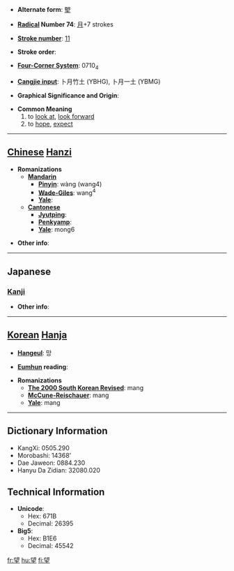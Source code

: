 * '''Alternate form''': [[朢]]

* '''[[Wiktionary:Chinese radical index| Radical]] Number 74''': [[Wiktionary:Chinese radical index 月|月]]+7 strokes

* '''[[Wiktionary:Chinese total strokes index|Stroke number]]''': [[Wiktionary:Chinese total strokes index 11|11]]

* '''Stroke order''': 

* '''[[Wiktionary:Chinese four corner index|Four-Corner System]]''': 0710<sub>4</sub>

* '''[[Wiktionary:Chinese Cangjie index|Cangjie input]]''': 卜月竹土 (YBHG), 卜月一土 (YBMG)

* '''Graphical Significance and Origin''': 

* '''Common Meaning'''
*#to [[look at]], [[look forward]]
*# to [[hope]], [[expect]]


----

== [[Chinese]] [[Hanzi]] ==

* '''Romanizations'''
** '''[[Mandarin]]'''
*** '''[[Pinyin]]''': wàng (wang4)
*** '''[[Wade-Giles]]''': wang<sup>4</sup>
*** '''[[Yale]]''': 
** '''[[Cantonese]]'''
*** '''[[Jyutping]]''':
*** '''[[Penkyamp]]''': 
*** '''[[Yale]]''': mong6

* '''Other info''': 

----

==Japanese==
===[[Kanji]]===
{{kanji|on readings=[[ぼう]] (bō), [[もう]] (mō)|kun readings=[[のぞむ]] (nozomu), [[のぞみ]] (nozomi), [[もち]] (mochi)}}

* '''Other info''':  

----

== [[Korean]] [[Hanja]] ==

* '''[[Hangeul]]''': 망

* '''[[Eumhun]] reading''': 

* '''Romanizations'''
** '''[[The 2000 South Korean Revised Romanization|The 2000 South Korean Revised]]''': mang
** '''[[McCune-Reischauer]]''': mang
** '''[[Yale]]''': mang

----

== Dictionary Information ==

* KangXi: 0505.290
* Morobashi: 14368'
* Dae Jaweon: 0884.230
* Hanyu Da Zidian: 32080.020

== Technical Information ==

* '''Unicode''':
** Hex: 671B
** Decimal: 26395
* '''Big5''':
** Hex: B1E6
** Decimal: 45542

[[fr:望]]
[[hu:望]]
[[fi:望]]